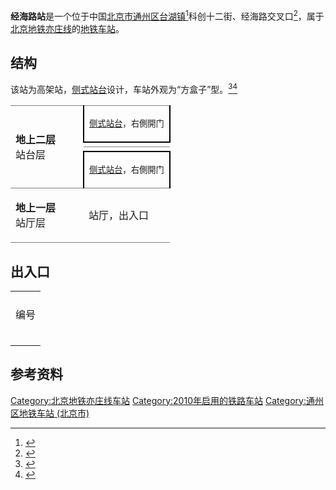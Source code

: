 {{NoteTA
|G1=Railway}}
{{Not|金海路站|经海一路站}}
{{Infobox station
|name = 经海路
|eng_name = Jinghai Lu<ref>{{cite web |title=JPG格式线路图下载 |url=https://www.bjsubway.com/jpg.html |website=北京地铁 |accessdate=2020-12-30}}</ref>
|livery = 
|linecolour = {{北京地铁颜色|亦}}
|image = Northbound platform of Jinghai Lu Station (20210309170110).jpg
|caption = 经海路站站台
|other_name = 
|country = {{PRC}}
|borough = [[北京市|北京市]][[通州区_(北京市)|通州区]][[台湖镇|台湖镇]]
|address = 科创十二街、经海路交叉口
|coordinates = {{coord|39|46|57.30|N|116|33|23.17|E|type:railwaystation|display=inline,title}}
|elevation = 
|operator = [[北京市地铁运营有限公司|北京市地铁运营有限公司]]
|lines = {{北京地铁线路名|亦|SL}}
|distance = 
|platform = 2座[[侧式月台|侧式月台]]
|tracks = 2条
|connections = 公交站：地铁经海路站
|structure = 高架车站
|hall = 分离式站厅
|depth = 
|levels = 
|interchange = 
|exits = 4個
|elevator = 
|escalator = 
|architect = 
|architectural_style = 
|colour = 
|type = 
|status = 运营中
|code = 
|zone = 
|classification = 
|website = 
|built = 
|opened = 2010年12月30日
|passengers = 
|trains = 
|station_hours = 
|hours = 
|first = {{北京地铁线路名|亦|S}}
:往{{北京地铁起讫站|亦庄|R}}：06:27
:往{{北京地铁起讫站|亦庄|L}}：05:28
|last = {{北京地铁线路名|亦|S}}
:往{{北京地铁起讫站|亦庄|R}}：23:47
:往{{北京地铁起讫站|亦庄|L}}：22:48
|adjacent = {{adjacent stations|system=北京地铁|line=亦|left=同济南路|right=次渠南|note-left=2.301km|note-mid=距离[[宋家庄站_(北京市)|宋家庄]]18.058km|note-right=2.055km}}
|route_map = {{Routemap|inline=yes|map=
uSTRf\uSTRg~~ ~~{{rmr|Licon=U|{{stl|北京地铁|同济南路}}}}
uSTR+BSr\uSTR+BSl
uSTR+BSr\uSTR+BSl
utSTRa\utSTRa
utSTRf\utSTRg~~ ~~{{rmr|Licon=D|{{stl|北京地铁|次渠南}}}}
}}
}}
'''经海路站'''是一个位于中国[[北京市|北京市]][[通州区_(北京市)|通州区]][[台湖镇|台湖镇]]<ref>{{cite web|url=http://www.bjtzh.gov.cn/bjtz/xxfb/202009/1317215/images/5127e42378cc46f9b974ea778c382198.jpg|title=通州区行政区划图（2020年）|publisher=北京市通州区人民政府|accessdate=2021-03-10}}</ref>科创十二街、经海路交叉口<ref>{{cite web|url=http://www.bjghw.gov.cn/web/static/articles/catalog_14300/article_ff80808123fa497b012452a4a2320019/ff80808123fa497b012452a4a2320019.html|title=轨道交通亦庄线规划方案公告|date=2009-10-14|accessdate=2010-12-11|publisher=[[北京市规划委员会|北京市规划委员会]]|archive-url=https://web.archive.org/web/20101227063631/http://www.bjghw.gov.cn/web/static/articles/catalog_14300/article_ff80808123fa497b012452a4a2320019/ff80808123fa497b012452a4a2320019.html|archive-date=2010-12-27|dead-url=yes}}</ref>，属于[[北京地铁|北京地铁]][[北京地铁亦庄线|亦庄线]]的[[地铁车站|地铁车站]]。

== 结构 ==
该站为高架站，[[侧式站台|侧式站台]]设计，车站外观为“方盒子”型。<ref>{{cite web|url=http://news.sina.com.cn/c/2010-07-03/030617747198s.shtml|title=北京地铁亦庄线开始动车调试|date=2010-07-03|publisher=[[北京日报|北京日报]]|accessdate=2010-12-11|archive-date=2010-07-06|archive-url=https://web.archive.org/web/20100706193931/http://news.sina.com.cn/c/2010-07-03/030617747198s.shtml|dead-url=no}}</ref><ref>{{cite web|url=http://zw.bjjtw.gov.cn/jtzw/dtxx/201011/t20101119_39236.htm|title=走近轨道交通亦庄线|date=2010-11-19|accessdate=2010-12-11|publisher=[[北京市交通委员会|北京市交通委员会]]|deadurl=yes|archiveurl=https://web.archive.org/web/20101231035151/http://zw.bjjtw.gov.cn/jtzw/dtxx/201011/t20101119_39236.htm|archivedate=2010-12-31}}</ref>
{|cellspacing=0 cellpadding=3
|style="border-bottom:solid 1px gray;border-top:solid 1px gray;" rowspan=4 width=100|'''地上二层'''<br />站台层
|style="border-right:solid 2px black;border-left:solid 2px black;border-top:solid 1px gray;border-bottom:solid 2px black;" colspan=2|<center><small>[[侧式站台|侧式站台]]，右側開门</small></center>
|-
|style="border-bottom:solid 1px gray;"|{{arrow|L}}
|style="border-bottom:solid 1px gray;"|{{北京地铁线路名|亦|c}}往{{站|宋家庄||北京市}}<small>（{{站|同济南路}}）
|-
|{{arrow|R}}
|{{北京地铁线路名|亦|c}}往{{站|亦庄火车站|亦庄火车站|地铁}}<small>（{{站|次渠南}}）</small>
|-
|style="border-right:solid 2px black;border-left:solid 2px black;border-top:solid 2px black;border-bottom:solid 1px gray;" colspan=2|<center><small>[[侧式站台|侧式站台]]，右側開门</small></center>
|-
|style="border-bottom:solid 1px gray;"|'''地上一层'''<br />站厅层
|style="border-bottom:solid 1px gray;"|站厅，出入口
|style="border-bottom:solid 1px gray;"|客务中心、自动售票机、进出站闸机、A-B出入口
|}

== 出入口 ==
{| class="wikitable"
| colspan="5" align="center" bgcolor="{{北京地铁颜色|亦}}" |
|-
! 编号
! 指示
! 建议前往的目的地
! 图片
! 無障礙設施
|-
|{{港鐵出口|A|1|附=升}}
|科创十二街
|
|[[File:Missing_image_text.svg|210x210像素]]
|[[File:Missing_image_text.svg|210x210像素]]
|-
|{{港鐵出口|B|1}}
|科创十二街，经海路
|
|[[File:Missing_image_text.svg|210x210像素]]
|{{n/a}}
|-
| colspan="5" bgcolor="#EEEEEE" | {{港鐵出口|註=升}}
|}

== 参考资料 ==
{{commonscat|Jinghailu station platform.jpg}}
{{reflist}}

{{北京地铁亦庄线}}

[[Category:北京地铁亦庄线车站|Category:北京地铁亦庄线车站]]
[[Category:2010年启用的铁路车站|Category:2010年启用的铁路车站]]
[[Category:通州区地铁车站_(北京市)|Category:通州区地铁车站 (北京市)]]